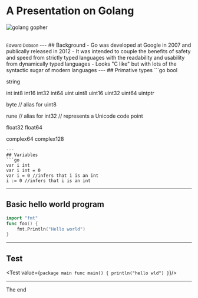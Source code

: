
<Fullscreen />

# A Presentation on Golang

![golang gopher](public/img/gopher.png)

<br />
<small>
Edward Dobson
</small>
---
## Background
- Go was developed at Google in 2007 and publically released in 2012
- It was intended to couple the benefits of safety and speed from strictly typed languages with the readability and usability from dynamically typed languages
- Looks "C like" but with lots of the syntactic sugar of modern languages
---
## Primative types
```go
bool

string

int  int8  int16  int32  int64
uint uint8 uint16 uint32 uint64 uintptr

byte // alias for uint8

rune // alias for int32
     // represents a Unicode code point

float32 float64

complex64 complex128
```
---
## Variables
```go
var i int
var i int = 0
var i = 0 //infers that i is an int
i := 0 //infers that i is an int
```
---
## Basic hello world program
```go
import "fmt"
func foo() {
    fmt.Println("Hello world")
}
```
---
## Test

<Test value={`package main
func main() {
  println("hello wld")
}`}/>

---
The end